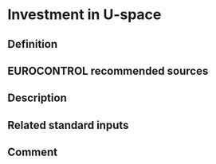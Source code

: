 # Investment in U-space

## Definition

## EUROCONTROL recommended sources

## Description

## Related standard inputs

## Comment

